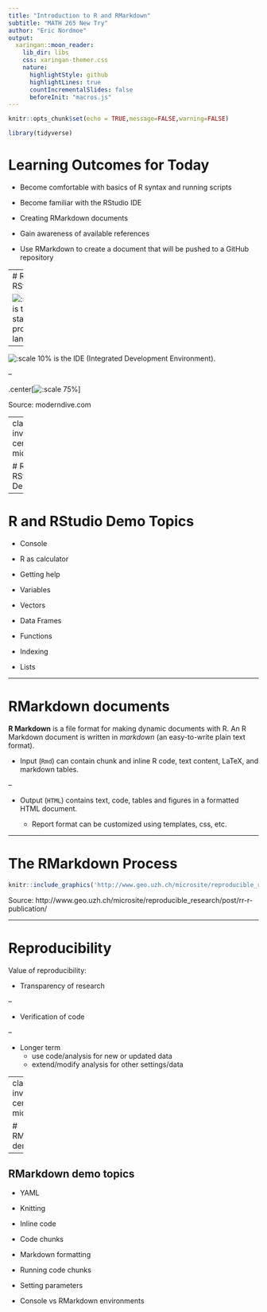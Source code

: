 ```yaml
---
title: "Introduction to R and RMarkdown"
subtitle: "MATH 265 New Try"
author: "Eric Nordmoe"
output:
  xaringan::moon_reader:
    lib_dir: libs
    css: xaringan-themer.css
    nature:
      highlightStyle: github
      highlightLines: true
      countIncrementalSlides: false
      beforeInit: "macros.js"
---
```


```r
knitr::opts_chunk$set(echo = TRUE,message=FALSE,warning=FALSE)
```


```r
library(tidyverse)
```


# Learning Outcomes for Today

* Become comfortable with basics of R syntax and running scripts

* Become familiar with the RStudio IDE

* Creating RMarkdown documents

* Gain awareness of available references

* Use RMarkdown to create a document that will be pushed to a GitHub repository
 

---
# R and RStudio 

![:scale 10%](figs/Intro_to_Math295/stickers/R_logo.svg.png) is the statistical programming language.


--


![:scale 10%](figs/Intro_to_Math295/stickers/RStudio.png) is the IDE (Integrated Development Environment). 

--

.center[![:scale 75%](figs/Intro_to_Math295/engine-dashboard.png)]

Source: moderndive.com



---
class: inverse, center, middle

# R and RStudio Demo 

---

# R and RStudio Demo Topics  

* Console

* R as calculator

* Getting help

* Variables

* Vectors

* Data Frames

* Functions

* Indexing

* Lists

---


# RMarkdown documents  

**R Markdown** is a file format for making dynamic documents with R. An R Markdown document is written in *markdown* (an easy-to-write plain text format).  

* Input (`Rmd`) can contain chunk and inline R code, text content, LaTeX, and markdown tables.  

--

* Output (`HTML`) contains text, code, tables and figures in a formatted HTML document.

    - Report format can be customized using templates, css, etc.

---

# The RMarkdown Process  

```r
knitr::include_graphics('http://www.geo.uzh.ch/microsite/reproducible_research/post/rr-r-publication/img/processRStudio.png')
```

Source:  http://www.geo.uzh.ch/microsite/reproducible_research/post/rr-r-publication/  

---

# Reproducibility  

Value of reproducibility: 

* Transparency of research

--

* Verification of code

--

* Longer term
    - use code/analysis for new or updated data
    - extend/modify analysis for other settings/data
    
---
class: inverse, center, middle

# RMarkdown demo  

---

## RMarkdown demo topics  

* YAML

* Knitting

* Inline code

* Code chunks

* Markdown formatting

* Running code chunks

* Setting parameters

* Console vs RMarkdown environments

